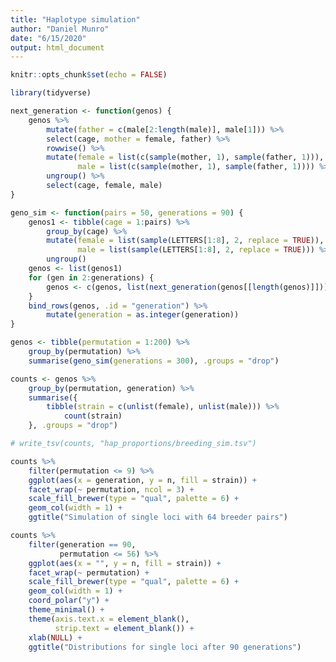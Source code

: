 ```yaml
---
title: "Haplotype simulation"
author: "Daniel Munro"
date: "6/15/2020"
output: html_document
---
```


```r
knitr::opts_chunk$set(echo = FALSE)

library(tidyverse)
```

```r
next_generation <- function(genos) {
    genos %>%
        mutate(father = c(male[2:length(male)], male[1])) %>%
        select(cage, mother = female, father) %>%
        rowwise() %>%
        mutate(female = list(c(sample(mother, 1), sample(father, 1))),
               male = list(c(sample(mother, 1), sample(father, 1)))) %>%
        ungroup() %>%
        select(cage, female, male)
}

geno_sim <- function(pairs = 50, generations = 90) {
    genos1 <- tibble(cage = 1:pairs) %>%
        group_by(cage) %>%
        mutate(female = list(sample(LETTERS[1:8], 2, replace = TRUE)),
               male = list(sample(LETTERS[1:8], 2, replace = TRUE))) %>%
        ungroup()
    genos <- list(genos1)
    for (gen in 2:generations) {
        genos <- c(genos, list(next_generation(genos[[length(genos)]])))
    }
    bind_rows(genos, .id = "generation") %>%
        mutate(generation = as.integer(generation))
}

genos <- tibble(permutation = 1:200) %>%
    group_by(permutation) %>%
    summarise(geno_sim(generations = 300), .groups = "drop")

counts <- genos %>%
    group_by(permutation, generation) %>%
    summarise({
        tibble(strain = c(unlist(female), unlist(male))) %>%
            count(strain)
    }, .groups = "drop")

# write_tsv(counts, "hap_proportions/breeding_sim.tsv")
```

```r
counts %>%
    filter(permutation <= 9) %>%
    ggplot(aes(x = generation, y = n, fill = strain)) +
    facet_wrap(~ permutation, ncol = 3) +
    scale_fill_brewer(type = "qual", palette = 6) +
    geom_col(width = 1) +
    ggtitle("Simulation of single loci with 64 breeder pairs")
```

```r
counts %>%
    filter(generation == 90,
           permutation <= 56) %>%
    ggplot(aes(x = "", y = n, fill = strain)) +
    facet_wrap(~ permutation) +
    scale_fill_brewer(type = "qual", palette = 6) +
    geom_col(width = 1) +
    coord_polar("y") +
    theme_minimal() +
    theme(axis.text.x = element_blank(),
          strip.text = element_blank()) +
    xlab(NULL) +
    ggtitle("Distributions for single loci after 90 generations")
```

